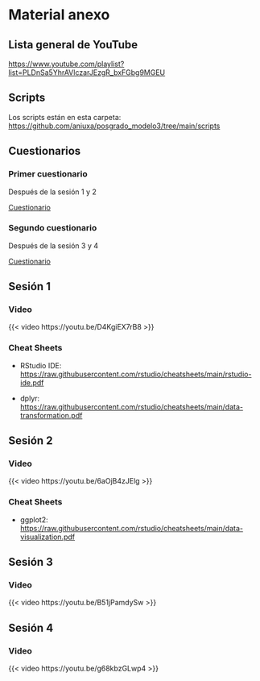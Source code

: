 # Material anexo {.unnumbered}

## Lista general de YouTube

<https://www.youtube.com/playlist?list=PLDnSa5YhrAVlczarJEzgR_bxFGbg9MGEU>

## Scripts

Los scripts están en esta carpeta: <https://github.com/aniuxa/posgrado_modelo3/tree/main/scripts>

## Cuestionarios

### Primer cuestionario

Después de la sesión 1 y 2

[Cuestionario](https://forms.gle/EQnP9SvpWoTWLRm86)

### Segundo cuestionario

Después de la sesión 3 y 4

[Cuestionario](https://forms.gle/xtLmmXPBHDR273sv5)

## Sesión 1

### Video

{{< video https://youtu.be/D4KgiEX7rB8 >}}

### Cheat Sheets

-   RStudio IDE: <https://raw.githubusercontent.com/rstudio/cheatsheets/main/rstudio-ide.pdf>

-   dplyr: <https://raw.githubusercontent.com/rstudio/cheatsheets/main/data-transformation.pdf>

## Sesión 2

### Video

{{< video https://youtu.be/6aOjB4zJElg >}}

### Cheat Sheets

-   ggplot2: <https://raw.githubusercontent.com/rstudio/cheatsheets/main/data-visualization.pdf>

## Sesión 3

### Video

{{< video https://youtu.be/B51jPamdySw >}}

## Sesión 4

### Video

{{< video https://youtu.be/g68kbzGLwp4 >}}

